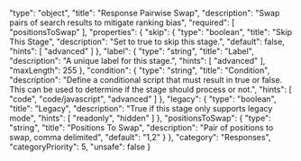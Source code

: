   "type": "object",
  "title": "Response Pairwise Swap",
  "description": "Swap pairs of search results to mitigate ranking bias",
  "required": [
    "positionsToSwap"
  ],
  "properties": {
    "skip": {
      "type": "boolean",
      "title": "Skip This Stage",
      "description": "Set to true to skip this stage.",
      "default": false,
      "hints": [
        "advanced"
      ]
    },
    "label": {
      "type": "string",
      "title": "Label",
      "description": "A unique label for this stage.",
      "hints": [
        "advanced"
      ],
      "maxLength": 255
    },
    "condition": {
      "type": "string",
      "title": "Condition",
      "description": "Define a conditional script that must result in true or false. This can be used to determine if the stage should process or not.",
      "hints": [
        "code",
        "code/javascript",
        "advanced"
      ]
    },
    "legacy": {
      "type": "boolean",
      "title": "Legacy",
      "description": "True if this stage only supports legacy mode",
      "hints": [
        "readonly",
        "hidden"
      ]
    },
    "positionsToSwap": {
      "type": "string",
      "title": "Positions To Swap",
      "description": "Pair of positions to swap, comma delimited",
      "default": "1,2"
    }
  },
  "category": "Responses",
  "categoryPriority": 5,
  "unsafe": false
}
